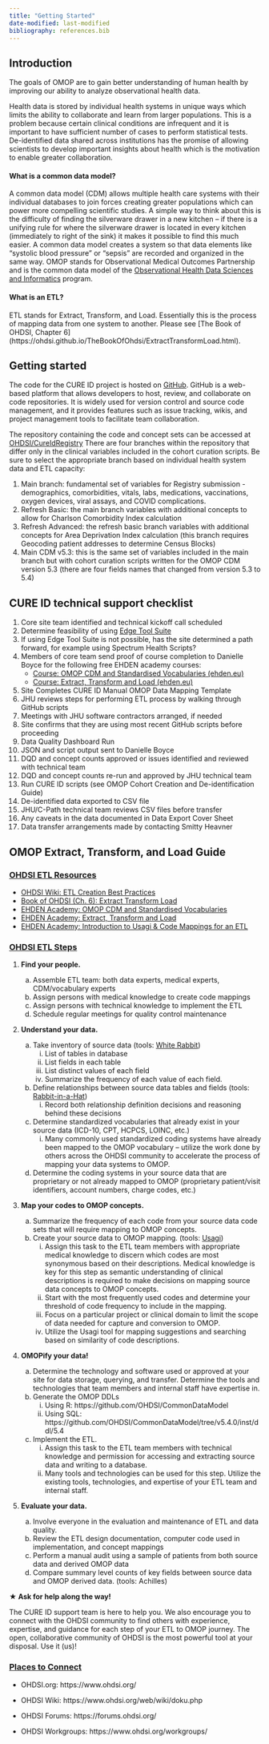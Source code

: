 ```yaml
---
title: "Getting Started"
date-modified: last-modified
bibliography: references.bib
---
```


## Introduction

The goals of OMOP are to gain better understanding of human health by improving our ability to analyze observational health data.

Health data is stored by individual health systems in unique ways which limits the ability to collaborate and learn from larger populations. This is a problem because certain clinical conditions are infrequent and it is important to have sufficient number of cases to perform statistical tests. De-identified data shared across institutions has the promise of allowing scientists to develop important insights about health which is the motivation to enable greater collaboration.

#### What is a common data model?

A common data model (CDM) allows multiple health care systems with their individual databases to join forces creating greater populations which can power more compelling scientific studies. A simple way to think about this is the difficulty of finding the silverware drawer in a new kitchen -- if there is a unifying rule for where the silverware drawer is located in every kitchen (immediately to right of the sink) it makes it possible to find this much easier. A common data model creates a system so that data elements like "systolic blood pressure" or "sepsis" are recorded and organized in the same way. OMOP stands for Observational Medical Outcomes Partnership and is the common data model of the [Observational Health Data Sciences and Informatics](https://www.ohdsi.org/) program.

#### What is an ETL?

ETL stands for Extract, Transform, and Load. Essentially this is the process of mapping data from one system to another. Please see \[The Book of OHDSI, Chapter 6\] (https://ohdsi.github.io/TheBookOfOhdsi/ExtractTransformLoad.html).

## Getting started

The code for the CURE ID project is hosted on [GitHub](https://github.com/). GitHub is a web-based platform that allows developers to host, review, and collaborate on code repositories. It is widely used for version control and source code management, and it provides features such as issue tracking, wikis, and project management tools to facilitate team collaboration. 

The repository containing the code and concept sets can be accessed at [OHDSI/CureIdRegistry](https://github.com/OHDSI/CureIdRegistry) There are four branches within the repository that differ only in the clinical variables included in the cohort curation scripts. Be sure to select the appropriate branch based on individual health system data and ETL capacity:

1.  Main branch: fundamental set of variables for Registry submission - demographics, comorbidities, vitals, labs, medications, vaccinations, oxygen devices, viral assays, and COVID complications.
2.  Refresh Basic: the main branch variables with additional concepts to allow for Charlson Comorbidity Index calculation
3.  Refresh Advanced: the refresh basic branch variables with additional concepts for Area Deprivation Index calculation (this branch requires Geocoding patient addresses to determine Census Blocks)
4.  Main CDM v5.3: this is the same set of variables included in the main branch but with cohort curation scripts written for the OMOP CDM version 5.3 (there are four fields names that changed from version 5.3 to 5.4)

## CURE ID technical support checklist

1.  Core site team identified and technical kickoff call scheduled
2.  Determine feasibility of using [Edge Tool Suite](https://github.com/OHDSI/CureIdRegistry/blob/main/EdgeToolSuite.md)
3.  If using Edge Tool Suite is not possible, has the site determined a path forward, for example using Spectrum Health Scripts?
4.  Members of core team send proof of course completion to Danielle Boyce for the following free EHDEN academy courses:
    -   [Course: OMOP CDM and Standardised Vocabularies (ehden.eu)](https://academy.ehden.eu/course/view.php?id=4)
    -   [Course: Extract, Transform and Load (ehden.eu)](https://academy.ehden.eu/course/view.php?id=7)
5.  Site Completes CURE ID Manual OMOP Data Mapping Template
6.  JHU reviews steps for performing ETL process by walking through GitHub scripts
7.  Meetings with JHU software contractors arranged, if needed
8.  Site confirms that they are using most recent GitHub scripts before proceeding
9.  Data Quality Dashboard Run
10. JSON and script output sent to Danielle Boyce
11. DQD and concept counts approved or issues identified and reviewed with technical team
12. DQD and concept counts re-run and approved by JHU technical team
13. Run CURE ID scripts (see OMOP Cohort Creation and De-identification Guide)
14. De-identified data exported to CSV file
15. JHU/C-Path technical team reviews CSV files before transfer
16. Any caveats in the data documented in Data Export Cover Sheet
17. Data transfer arrangements made by contacting Smitty Heavner

## OMOP Extract, Transform, and Load Guide

### [OHDSI ETL Resources]{.underline}

-   [OHDSI Wiki: ETL Creation Best Practices](https://www.ohdsi.org/web/wiki/doku.php?id=documentation:etl_best_practices)
-   [Book of OHDSI (Ch. 6): Extract Transform Load](Book%20of%20OHDSI%20-%20Ch.6%20Extract%20Transform%20Load)
-   [EHDEN Academy: OMOP CDM and Standardised Vocabularies](https://academy.ehden.eu/enrol/index.php?id=4)
-   [EHDEN Academy: Extract, Transform and Load](https://academy.ehden.eu/course/view.php?id=7)
-   [EHDEN Academy: Introduction to Usagi & Code Mappings for an ETL](https://academy.ehden.eu/enrol/index.php?id=18)

### [OHDSI ETL Steps]{.underline}

1.  **Find your people.**

    a.  Assemble ETL team: both data experts, medical experts, CDM/vocabulary experts
    b.  Assign persons with medical knowledge to create code mappings
    c.  Assign persons with technical knowledge to implement the ETL
    d.  Schedule regular meetings for quality control maintenance

2.  **Understand your data.**

    a.  Take inventory of source data (tools: [White Rabbit](https://github.com/OHDSI/WhiteRabbit))
        i.  List of tables in database
        ii. List fields in each table
        iii. List distinct values of each field
        iv. Summarize the frequency of each value of each field.
    b.  Define relationships between source data tables and fields (tools: [Rabbit-in-a-Hat](https://github.com/OHDSI/WhiteRabbit))
        i.  Record both relationship definition decisions and reasoning behind these decisions
    c.  Determine standardized vocabularies that already exist in your source data (ICD-10, CPT, HCPCS, LOINC, etc.)
        i.  Many commonly used standardized coding systems have already been mapped to the OMOP vocabulary -- utilize the work done by others across the OHDSI community to accelerate the process of mapping your data systems to OMOP.
    d.  Determine the coding systems in your source data that are proprietary or not already mapped to OMOP (proprietary patient/visit identifiers, account numbers, charge codes, etc.)

3.  **Map your codes to OMOP concepts.**

    a.  Summarize the frequency of each code from your source data code sets that will require mapping to OMOP concepts.
    b.  Create your source data to OMOP mapping. (tools: [Usagi](https://github.com/OHDSI/Usagi))
        i.  Assign this task to the ETL team members with appropriate medical knowledge to discern which codes are most synonymous based on their descriptions. Medical knowledge is key for this step as semantic understanding of clinical descriptions is required to make decisions on mapping source data concepts to OMOP concepts.
        ii. Start with the most frequently used codes and determine your threshold of code frequency to include in the mapping.
        iii. Focus on a particular project or clinical domain to limit the scope of data needed for capture and conversion to OMOP.
        iv. Utilize the Usagi tool for mapping suggestions and searching based on similarity of code descriptions.

4.  **OMOPify your data!**

    a.  Determine the technology and software used or approved at your site for data storage, querying, and transfer. Determine the tools and technologies that team members and internal staff have expertise in.
    b.  Generate the OMOP DDLs
        i.  Using R: https://github.com/OHDSI/CommonDataModel
        ii. Using SQL: https://github.com/OHDSI/CommonDataModel/tree/v5.4.0/inst/ddl/5.4
    c.  Implement the ETL.
        i.  Assign this task to the ETL team members with technical knowledge and permission for accessing and extracting source data and writing to a database.
        ii. Many tools and technologies can be used for this step. Utilize the existing tools, technologies, and expertise of your ETL team and internal staff.

5.  **Evaluate your data.**

    a.  Involve everyone in the evaluation and maintenance of ETL and data quality.
    b.  Review the ETL design documentation, computer code used in implementation, and concept mappings
    c.  Perform a manual audit using a sample of patients from both source data and derived OMOP data
    d.  Compare summary level counts of key fields between source data and OMOP derived data. (tools: Achilles)

**★ Ask for help along the way!**

The CURE ID support team is here to help you. We also encourage you to connect with the OHDSI community to find others with experience, expertise, and guidance for each step of your ETL to OMOP journey. The open, collaborative community of OHDSI is the most powerful tool at your disposal. Use it (us)!

### [Places to Connect]{.underline}

-   OHDSI.org: https://www.ohdsi.org/

-   OHDSI Wiki: https://www.ohdsi.org/web/wiki/doku.php

-   OHDSI Forums: https://forums.ohdsi.org/

-   OHDSI Workgroups: https://www.ohdsi.org/workgroups/

